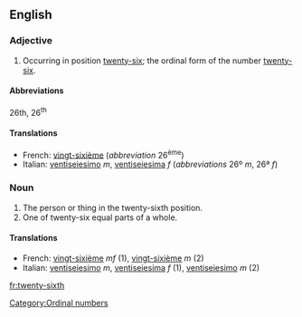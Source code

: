 ==English==

===Adjective===
{{en-adj|-}}

# Occurring in position [[twenty-six]]; the ordinal form of the number [[twenty-six]].

====Abbreviations====
26th, 26<sup>th</sup>

====Translations====
*French: [[vingt-sixième]] (''abbreviation'' 26<sup>ème</sup>)
*Italian: [[ventiseiesimo]] ''m'', [[ventiseiesima]] ''f'' (''abbreviations'' 26º ''m'', 26ª ''f'')

===Noun===
{{en-noun|-}}

#The person or thing in the twenty-sixth position.
#One of twenty-six equal parts of a whole.

====Translations====
{{rfc-trans}}
*French: [[vingt-sixième]] ''mf'' (1), [[vingt-sixième]] ''m'' (2)
*Italian: [[ventiseiesimo]] ''m'', [[ventiseiesima]] ''f'' (1), [[ventiseiesimo]] ''m'' (2)

[[Category:Ordinal numbers]]

[[fr:twenty-sixth]]